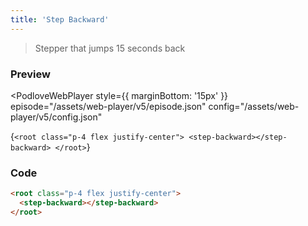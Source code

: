 ```yaml
---
title: 'Step Backward'
---
```



> Stepper that jumps 15 seconds back

### Preview

<PodloveWebPlayer style={{ marginBottom: '15px' }}
  episode="/assets/web-player/v5/episode.json"
  config="/assets/web-player/v5/config.json"
>
  {`
    <root class="p-4 flex justify-center">
      <step-backward></step-backward>
    </root>
  `}
</PodloveWebPlayer>

### Code

```html
<root class="p-4 flex justify-center">
  <step-backward></step-backward>
</root>
```
